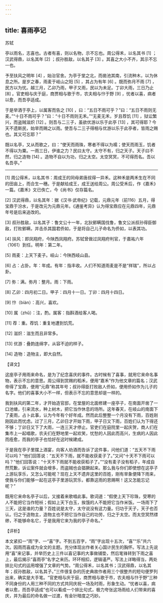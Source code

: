 ```yaml
---
---
---
```

title: 喜雨亭记
---




苏轼

亭以雨名，志喜也。古者有喜，则以名物，示不忘也。周公得禾，以名其书 [1] ；汉武得鼎，以名其年 [2] ；叔孙胜敌，以名其子 [3] 。其喜之大小不齐，其示不忘一也。

予至扶风之明年 [4] ，始治官舍。为亭于堂之北，而凿池其南，引流种木，以为休息之所。是岁之春，雨麦于岐山之阳 [5] ，其占为有年 [6] 。既而弥月不雨 [7] ，民方以为忧。越三月，乙卯乃雨，甲子又雨，民以为未足。丁卯大雨，三日乃止 [8] 。官吏相与庆于庭，商贾相与歌于市，农夫相与忭于野 [9] ，忧者以喜，病者以愈，而吾亭适成。

于是举酒于亭上，以属客而告之 [10] ，曰：“五日不雨可乎？”曰：“五日不雨则无麦。”“十日不雨可乎？”曰：“十日不雨则无禾。”“无麦无禾，岁且荐饥 [11] ，狱讼繁兴，而盗贼滋炽 [12] 。则吾与二三子，虽欲优游以乐于此亭 [13] ，其可得耶？今天不遗斯民，始旱而赐之以雨。使吾与二三子得相与优游以乐于此亭者，皆雨之赐也。其又可忘耶？”

既以名亭，又从而歌之，曰：“使天而雨珠，寒者不得以为襦；使天而雨玉，饥者不得以为粟。一雨三日，伊谁之力？民曰太守。太守不有，归之天子。天子曰不然，归之造物 [14] 。造物不自以为功，归之太空。太空冥冥，不可得而名。吾以名吾亭。”



* * *



[1] 周公得禾，以名其书：周成王的同母弟唐叔得一异禾。这种禾是两禾生在不同的田亩上，而合生一穗。于是献给成王，成王送给周公。周公受禾后，作《嘉禾》一篇。《嘉禾》文已佚亡，今《尚书》仅存篇名。

[2] 汉武得鼎，以名其年：据《汉书·武帝纪》记载，元鼎元年（前116）五月，得宝鼎于汾水，于是改元为元鼎元年。《通鉴考异》认为得宝鼎应在元鼎四年，元鼎年号是后来追改的。

[3] 叔孙胜敌，以名其子：鲁文公十一年，北狄鄋瞒国伐鲁，鲁文公派叔孙得臣御敌，打败鄋瞒，并击杀其国君侨如，于是将自己儿子命名为侨如，以表其功。

[4] 扶风：即凤翔府，今陕西凤翔府。苏轼曾做过凤翔府判官，于嘉祐六年（1061）到任。明年：第二年。

[5] 雨麦：上天下麦子。岐山：今陕西岐山县。

[6] 占：占卦。年：年成。有年：指丰收。人们不知道雨麦是不是“祥瑞”，所以占卦。

[7] 弥：满。弥月：整月。雨：下雨。

[8] 乙卯：四月初二日。甲子：四月十一日。丁卯：四月十四日。

[9] 忭（biàn）：高兴，喜欢。

[10] 属（zhǔ）：注，酌。属客：指斟酒给客人喝。

[11] 荐：重。荐饥：重复地遭到饥荒。

[12] 滋炽：滋生而且非常多。

[13] 优游：叠韵连绵字，从容不迫的样子。

[14] 造物：造物主，即大自然。

【译文】

这座亭子用雨来命名，是为了纪念喜庆的事件。古时候有了喜事，就用它来命名事物，表示不忘的意思。周公得到赏赐的稻禾，便用“嘉禾”作为他文章的篇名；汉武帝得了宝鼎，便用“元鼎”称其年号；叔孙得臣打败敌人侨如，便用侨如作为儿子的名字。他们的喜事大小不一样，但表示不忘的意思却是一样的。

我到扶风的第二年，才开始造官邸，在堂屋的北面修建一座亭子，在南面开凿了一口池塘，引来流水，种上树木，把它当作休息的场所。这年春天，在岐山的南面下了麦雨，占卜此事，认为今年有个好年成。然而此后整整一个月没有下雨，百姓刚刚因此而忧虑。过了三月，乙卯日才开始下雨，甲子日又下雨，百姓们认为下得还不够；丁卯日又下了大雨，一连三天才停止。官吏们在庭院里一起庆贺，商人们在集市上一起唱歌，农夫们在野地里一起欢笑，忧愁的人因此而高兴，生病的人因此而痊愈，而我的亭子也恰好在这时候建成。

于是我在亭子里摆上酒宴，向客人劝酒而告诉了这件事，问他们道：“五天不下雨可以吗？”他们回答说：“五天不下雨，就不能收获麦子了。”又问“十天不下雨可以吗？”他们回答说：“十天不下雨就不能收获稻子了。”“没有麦子没有稻子，年成自然荒歉，诉讼案件就会增多，而盗贼也会猖獗起来。那么我与你们即使想在这亭子上游玩享乐，又怎么可能呢？现在上天不遗弃这里的百姓，刚有旱象便降下雨来，使我与你们能够一起在这亭子里游玩赏乐，都靠这雨的恩赐啊！这又怎能忘记呢？”

既用它来命名亭子以后，又接着来歌唱此事。歌词道：“假使上天下珍珠，受寒的人不能把它当作短袄；假如上天下白玉，挨饿的人不能把它当作米饭。一场雨下了三天，这是谁的力量？百姓说是太守，太守说没有这力量。归功于天子，天子也否认。归之于造物主，造物主也不把它当作自己的功劳，归之于太空。而太空冥然缥缈，不能够命名它，于是我用它来为我的亭子命名。”

【评析】

本文紧扣一“雨”字、一“喜”字。不到五百字，“雨”字出现十五次，“喜”“乐”共六次。因雨而喜成为全文的主题。充分体现出作者关心国计民生的胸怀。写法上先说用“喜”来记事，并举历史上三件以喜记事的大事做铺垫，然后笔锋转到下雨之喜上，最后揭示“喜雨亭”名字之来历。环环相扣，逻辑谨严。写法上详略得当，两处排比句式的运用增强了文章的气势。“周公得禾，以名其书；汉武得鼎，以名其年；叔孙胜敌，以名其子。”三件很复杂的历史典故作者用三个很整齐的短句便罗列出来，确实是大手笔。“官吏相与庆于庭，商贾相与歌于市，农夫相与忭于野”三种不同身份的人用三种不同的方式共同庆祝一场及时雨，形象生动。“忧者以喜，病者以愈，而吾亭适成”也可以看成一个排比句式，极力夸张这场雨给人们带来的喜庆，并为最后的命名做一过渡，有金针暗度之巧妙。